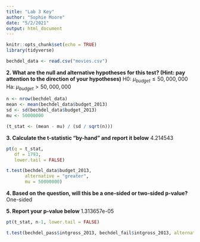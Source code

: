 ```yaml
---
title: "Lab 3 Key"
author: "Sophie Moore"
date: "5/2/2021"
output: html_document
---
```


```r
knitr::opts_chunk$set(echo = TRUE)
library(tidyverse)
```

```r
bechdel_data <- read.csv("movies.csv")
```

__2. What are the null and alternative hypotheses for this test? (Hint: pay attention to the direction of your hypotheses)__
<!-- Your response here -->
H0: $\mu_{budget} \leq 50,000,000$
Ha: $\mu_{budget} > 50,000,000$

```r
n <- nrow(bechdel_data)
mean <- mean(bechdel_data$budget_2013)
sd <- sd(bechdel_data$budget_2013)
mu <- 50000000

(t_stat <- (mean - mu) / (sd / sqrt(n)))
```

__3. Calculate the t-statistic "by-hand" and report it below__
4.214543

```r
pt(q = t_stat, 
   df = 1793, 
   lower.tail = FALSE)
```


```r
t.test(bechdel_data$budget_2013, 
       alternative = "greater",
       mu = 50000000)
```

__4. Based on the question, will this be a one-sided or two-sided p-value?__
One-sided

__5. Report your p-value below__
1.313657e-05
```r
pt(t_stat, n-1, lower.tail = FALSE)
```

```r
t.test(bechdel_pass$intgross_2013, bechdel_fail$intgross_2013, alternative = "greater", mu = 0)
```

